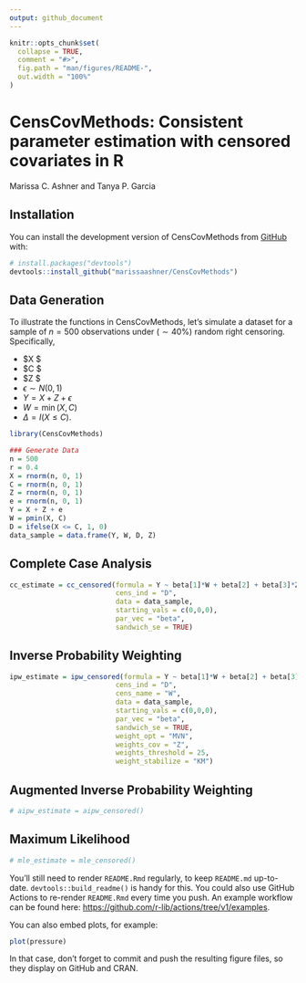 ```yaml
---
output: github_document
---
```


<!-- README.md is generated from README.Rmd. Please edit that file -->

```r
knitr::opts_chunk$set(
  collapse = TRUE,
  comment = "#>",
  fig.path = "man/figures/README-",
  out.width = "100%"
)
```

# CensCovMethods: Consistent parameter estimation with censored covariates in R

Marissa C. Ashner and Tanya P. Garcia

## Installation

You can install the development version of CensCovMethods from [GitHub](https://github.com/) with:

``` r
# install.packages("devtools")
devtools::install_github("marissaashner/CensCovMethods")
```

## Data Generation 

To illustrate the functions in CensCovMethods, let's simulate a dataset for a sample of $n = 500$ observations under $(\sim 40\%)$ random right censoring. Specifically, 

- $X \sim $
- $C \sim $
- $Z \sim $
- $\epsilon \sim N(0,1)$
- $Y = X + Z + \epsilon$
- $W = \min(X, C)$
- $\Delta = I(X\leq C)$.


```r
library(CensCovMethods)

### Generate Data 
n = 500
r = 0.4
X = rnorm(n, 0, 1)
C = rnorm(n, 0, 1)
Z = rnorm(n, 0, 1)
e = rnorm(n, 0, 1)
Y = X + Z + e
W = pmin(X, C)
D = ifelse(X <= C, 1, 0)
data_sample = data.frame(Y, W, D, Z)
```

## Complete Case Analysis 

```r
cc_estimate = cc_censored(formula = Y ~ beta[1]*W + beta[2] + beta[3]*Z,
                          cens_ind = "D", 
                          data = data_sample, 
                          starting_vals = c(0,0,0), 
                          par_vec = "beta",
                          sandwich_se = TRUE)
```

## Inverse Probability Weighting 

```r
ipw_estimate = ipw_censored(formula = Y ~ beta[1]*W + beta[2] + beta[3]*Z,
                          cens_ind = "D", 
                          cens_name = "W",
                          data = data_sample, 
                          starting_vals = c(0,0,0), 
                          par_vec = "beta",
                          sandwich_se = TRUE,
                          weight_opt = "MVN", 
                          weights_cov = "Z", 
                          weights_threshold = 25,
                          weight_stabilize = "KM")
```

## Augmented Inverse Probability Weighting 

```r
# aipw_estimate = aipw_censored()
```

## Maximum Likelihood 

```r
# mle_estimate = mle_censored()
```

You'll still need to render `README.Rmd` regularly, to keep `README.md` up-to-date. `devtools::build_readme()` is handy for this. You could also use GitHub Actions to re-render `README.Rmd` every time you push. An example workflow can be found here: <https://github.com/r-lib/actions/tree/v1/examples>.

You can also embed plots, for example:

```r
plot(pressure)
```

In that case, don't forget to commit and push the resulting figure files, so they display on GitHub and CRAN.
